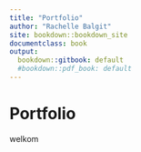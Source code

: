 ```yaml
---
title: "Portfolio"
author: "Rachelle Balgit"
site: bookdown::bookdown_site
documentclass: book
output:
  bookdown::gitbook: default
  #bookdown::pdf_book: default
---
```


# Portfolio 

welkom

<!-- If you need PDF output, uncomment bookdown::pdf_book above in YAML. You will need a LaTeX installation, e.g., https://yihui.name/tinytex/ -->
